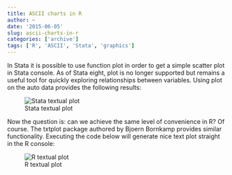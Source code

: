 ```yaml
---
title: ASCII charts in R
author: ~
date: '2015-06-05'
slug: ascii-charts-in-r
categories: ['archive']
tags: ['R', 'ASCII', 'Stata', 'graphics']
---
```


In Stata it is possible to use function plot in order to get a simple scatter plot in Stata console. As of Stata eight, plot is no longer supported but remains a useful tool for quickly exploring relationships between variables. Using plot on the auto data provides the following results:

![Stata textual plot](/post/2015-06-05-ascii-charts-in-r_files/stata_text_plot.png)

Now the question is: can we achieve the same level of convenience in R? Of course. The txtplot package authored by Bjoern Bornkamp provides similar functionality. Executing the code below will generate nice text plot straight in the R console:


![R textual plot](/post/2015-06-05-ascii-charts-in-r_files/r_txtplot_chart.png)
